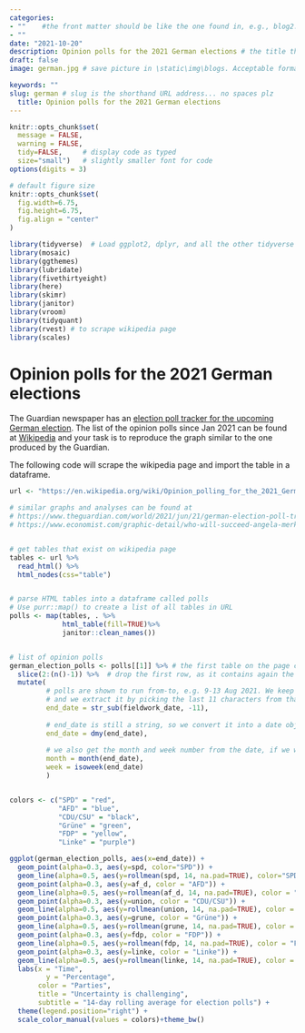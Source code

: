 ```yaml
---
categories:  
- ""    #the front matter should be like the one found in, e.g., blog2.md. It cannot be like the normal Rmd we used
- ""
date: "2021-10-20"
description: Opinion polls for the 2021 German elections # the title that will show up once someone gets to this page
draft: false
image: german.jpg # save picture in \static\img\blogs. Acceptable formats= jpg, jpeg, or png . Your iPhone pics wont work

keywords: ""
slug: german # slug is the shorthand URL address... no spaces plz
  title: Opinion polls for the 2021 German elections
---
```


```r
knitr::opts_chunk$set(
  message = FALSE, 
  warning = FALSE, 
  tidy=FALSE,     # display code as typed
  size="small")   # slightly smaller font for code
options(digits = 3)

# default figure size
knitr::opts_chunk$set(
  fig.width=6.75, 
  fig.height=6.75,
  fig.align = "center"
)
```

```r
library(tidyverse)  # Load ggplot2, dplyr, and all the other tidyverse packages
library(mosaic)
library(ggthemes)
library(lubridate)
library(fivethirtyeight)
library(here)
library(skimr)
library(janitor)
library(vroom)
library(tidyquant)
library(rvest) # to scrape wikipedia page
library(scales)

```


# Opinion polls for the 2021 German elections

The Guardian newspaper has an [election poll tracker for the upcoming German election](https://www.theguardian.com/world/2021/aug/20/german-election-poll-tracker-who-will-be-the-next-chancellor).
The list of the opinion polls since Jan 2021 can be found at [Wikipedia](https://en.wikipedia.org/wiki/Opinion_polling_for_the_2021_German_federal_election) and your task is to reproduce the graph similar to the one produced by the Guardian. 


The following code will scrape the wikipedia page and import the table in a dataframe.


```r
url <- "https://en.wikipedia.org/wiki/Opinion_polling_for_the_2021_German_federal_election"

# similar graphs and analyses can be found at 
# https://www.theguardian.com/world/2021/jun/21/german-election-poll-tracker-who-will-be-the-next-chancellor
# https://www.economist.com/graphic-detail/who-will-succeed-angela-merkel


# get tables that exist on wikipedia page 
tables <- url %>% 
  read_html() %>% 
  html_nodes(css="table")


# parse HTML tables into a dataframe called polls 
# Use purr::map() to create a list of all tables in URL
polls <- map(tables, . %>% 
             html_table(fill=TRUE)%>% 
             janitor::clean_names())


# list of opinion polls
german_election_polls <- polls[[1]] %>% # the first table on the page contains the list of all opinions polls
  slice(2:(n()-1)) %>%  # drop the first row, as it contains again the variable names and last row that contains 2017 results
  mutate(
         # polls are shown to run from-to, e.g. 9-13 Aug 2021. We keep the last date, 13 Aug here, as the poll date
         # and we extract it by picking the last 11 characters from that field
         end_date = str_sub(fieldwork_date, -11),
         
         # end_date is still a string, so we convert it into a date object using lubridate::dmy()
         end_date = dmy(end_date),
         
         # we also get the month and week number from the date, if we want to do analysis by month- week, etc.
         month = month(end_date),
         week = isoweek(end_date)
         )


colors <- c("SPD" = "red",
            "AFD" = "blue",
            "CDU/CSU" = "black",
            "Grüne" = "green",
            "FDP" = "yellow",
            "Linke" = "purple")

ggplot(german_election_polls, aes(x=end_date)) +
  geom_point(alpha=0.3, aes(y=spd, color="SPD")) +
  geom_line(alpha=0.5, aes(y=rollmean(spd, 14, na.pad=TRUE), color="SPD")) +
  geom_point(alpha=0.3, aes(y=af_d, color = "AFD")) +
  geom_line(alpha=0.5, aes(y=rollmean(af_d, 14, na.pad=TRUE), color = "AFD")) +
  geom_point(alpha=0.3, aes(y=union, color = "CDU/CSU")) +
  geom_line(alpha=0.5, aes(y=rollmean(union, 14, na.pad=TRUE), color = "CDU/CSU")) +
  geom_point(alpha=0.3, aes(y=grune, color = "Grüne")) +
  geom_line(alpha=0.5, aes(y=rollmean(grune, 14, na.pad=TRUE), color = "Grüne")) +
  geom_point(alpha=0.3, aes(y=fdp, color = "FDP")) +
  geom_line(alpha=0.5, aes(y=rollmean(fdp, 14, na.pad=TRUE), color = "FDP")) +
  geom_point(alpha=0.3, aes(y=linke, color = "Linke")) +
  geom_line(alpha=0.5, aes(y=rollmean(linke, 14, na.pad=TRUE), color = "Linke")) +
  labs(x = "Time",
         y = "Percentage",
       color = "Parties",
       title = "Uncertainty is challenging",
       subtitle = "14-day rolling average for election polls") +
  theme(legend.position="right") +
  scale_color_manual(values = colors)+theme_bw()
  

```